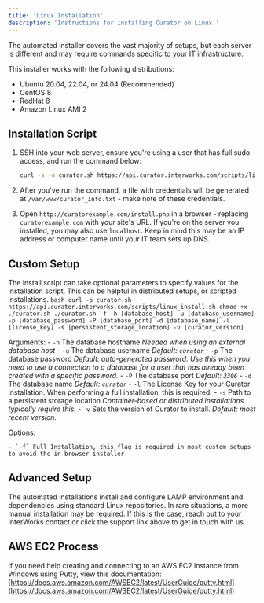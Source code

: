 ---
title: 'Linux Installation'
description: 'Instructions for installing Curator on Linux.'
---


The automated installer covers the vast majority of setups, but each server is different and may require
commands specific to your IT infrastructure.

This installer works with the following distributions:

* Ubuntu 20.04, 22.04, or 24.04 (Recommended)
* CentOS 8
* RedHat 8
* Amazon Linux AMI 2

## Installation Script

1. SSH into your web server, ensure you're using a user that has full sudo access, and run the command below:

    ```bash Install Command
    curl -s -o curator.sh https://api.curator.interworks.com/scripts/linux_install.sh && chmod +x ./curator.sh && ./curator.sh
    ```
2. After you've run the command, a file with credentials will be generated at `/var/www/curator_info.txt` - make note of these credentials.
3. Open `http://curatorexample.com/install.php` in a browser - replacing `curatorexample.com` with your site's URL.
If you're on the server you installed, you may also use `localhost`.  Keep in mind this may be an IP address or computer
name until your IT team sets up DNS.

<BrowserInstallStepsSnippet />

## Custom Setup

The install script can take optional parameters to specify values for the installation script. This can be helpful in
distributed setups, or scripted installations.
    ```bash
    curl -o curator.sh https://api.curator.interworks.com/scripts/linux_install.sh
    chmod +x ./curator.sh
    ./curator.sh -f -h [database_host] -u [database_username] -p [database_password] -P [database_port] -d [database_name] -l [license_key] -s [persistent_storage_location] -v [curator_version]
    ```

Arguments:
    - `-h` The database hostname *Needed when using an external database host*
    - `-u` The database username  *Default: `curator`*
    - `-p` The database password *Default: auto-generated password.  Use this when you need to use a connection to a
    database for a user that has already been created with a specific password.*
    - `-P` The database port *Default: `3306`*
    - `-d` The database name *Default: `curator`*
    - `-l` The License Key for your Curator installation. When performing a full installation, this is required.
    - `-s` Path to a persistent storage location *Container-based or distributed installations typically require this.*
    - `-v` Sets the version of Curator to install. *Default: most recent version.*

Options:

    - `-f` Full Installation, this flag is required in most custom setups to avoid the in-browser installer.

## Advanced Setup

The automated installations install and configure LAMP environment and dependencies using standard Linux repositories.
In rare situations, a more manual installation may be required. If this is the case, reach out to your InterWorks
contact or click the support link above to get in touch with us.

## AWS EC2 Process

If you need help creating and connecting to an AWS EC2 instance from Windows using Putty, view this documentation:
[https://docs.aws.amazon.com/AWSEC2/latest/UserGuide/putty.html](https://docs.aws.amazon.com/AWSEC2/latest/UserGuide/putty.html)

